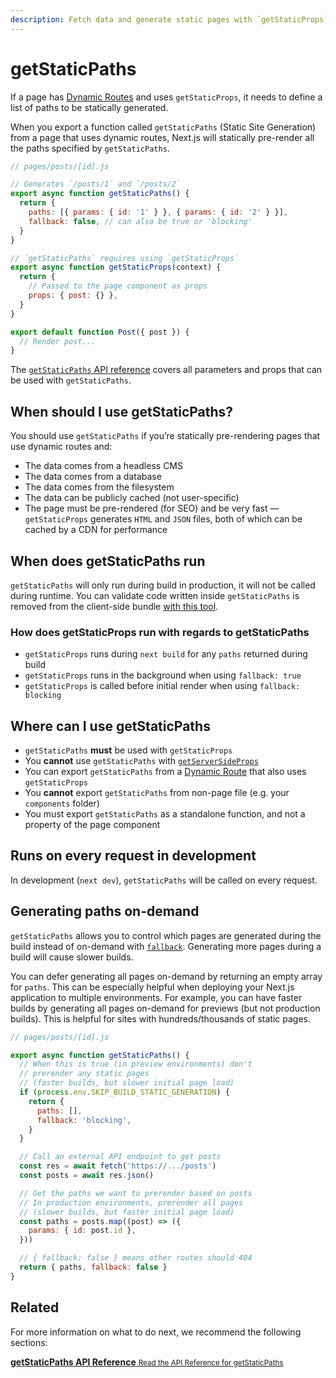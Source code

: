 ```yaml
---
description: Fetch data and generate static pages with `getStaticProps`. Learn more about this API for data fetching in Next.js.
---
```


# getStaticPaths

If a page has [Dynamic Routes](/docs/routing/dynamic-routes.md) and uses `getStaticProps`, it needs to define a list of paths to be statically generated.

When you export a function called `getStaticPaths` (Static Site Generation) from a page that uses dynamic routes, Next.js will statically pre-render all the paths specified by `getStaticPaths`.

```jsx
// pages/posts/[id].js

// Generates `/posts/1` and `/posts/2`
export async function getStaticPaths() {
  return {
    paths: [{ params: { id: '1' } }, { params: { id: '2' } }],
    fallback: false, // can also be true or 'blocking'
  }
}

// `getStaticPaths` requires using `getStaticProps`
export async function getStaticProps(context) {
  return {
    // Passed to the page component as props
    props: { post: {} },
  }
}

export default function Post({ post }) {
  // Render post...
}
```

The [`getStaticPaths` API reference](/docs/api-reference/data-fetching/get-static-paths.md) covers all parameters and props that can be used with `getStaticPaths`.

## When should I use getStaticPaths?

You should use `getStaticPaths` if you’re statically pre-rendering pages that use dynamic routes and:

- The data comes from a headless CMS
- The data comes from a database
- The data comes from the filesystem
- The data can be publicly cached (not user-specific)
- The page must be pre-rendered (for SEO) and be very fast — `getStaticProps` generates `HTML` and `JSON` files, both of which can be cached by a CDN for performance

## When does getStaticPaths run

`getStaticPaths` will only run during build in production, it will not be called during runtime. You can validate code written inside `getStaticPaths` is removed from the client-side bundle [with this tool](https://next-code-elimination.vercel.app/).

### How does getStaticProps run with regards to getStaticPaths

- `getStaticProps` runs during `next build` for any `paths` returned during build
- `getStaticProps` runs in the background when using `fallback: true`
- `getStaticProps` is called before initial render when using `fallback: blocking`

## Where can I use getStaticPaths

- `getStaticPaths` **must** be used with `getStaticProps`
- You **cannot** use `getStaticPaths` with [`getServerSideProps`](/docs/basic-features/data-fetching/get-server-side-props.md)
- You can export `getStaticPaths` from a [Dynamic Route](/docs/routing/dynamic-routes.md) that also uses `getStaticProps`
- You **cannot** export `getStaticPaths` from non-page file (e.g. your `components` folder)
- You must export `getStaticPaths` as a standalone function, and not a property of the page component

## Runs on every request in development

In development (`next dev`), `getStaticPaths` will be called on every request.

## Generating paths on-demand

`getStaticPaths` allows you to control which pages are generated during the build instead of on-demand with [`fallback`](/docs/api-reference/data-fetching/get-static-paths.md#fallback-blocking). Generating more pages during a build will cause slower builds.

You can defer generating all pages on-demand by returning an empty array for `paths`. This can be especially helpful when deploying your Next.js application to multiple environments. For example, you can have faster builds by generating all pages on-demand for previews (but not production builds). This is helpful for sites with hundreds/thousands of static pages.

```jsx
// pages/posts/[id].js

export async function getStaticPaths() {
  // When this is true (in preview environments) don't
  // prerender any static pages
  // (faster builds, but slower initial page load)
  if (process.env.SKIP_BUILD_STATIC_GENERATION) {
    return {
      paths: [],
      fallback: 'blocking',
    }
  }

  // Call an external API endpoint to get posts
  const res = await fetch('https://.../posts')
  const posts = await res.json()

  // Get the paths we want to prerender based on posts
  // In production environments, prerender all pages
  // (slower builds, but faster initial page load)
  const paths = posts.map((post) => ({
    params: { id: post.id },
  }))

  // { fallback: false } means other routes should 404
  return { paths, fallback: false }
}
```

## Related

For more information on what to do next, we recommend the following sections:

<div className="card">
  <a href="/docs/api-reference/data-fetching/get-static-paths.md">
    <b>getStaticPaths API Reference</b>
    <small>Read the API Reference for getStaticPaths</small>
  </a>
</div>

